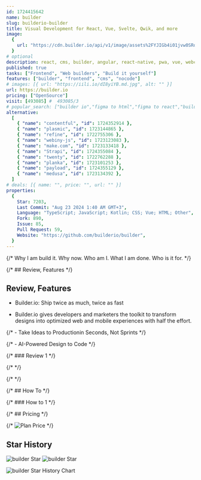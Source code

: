 ```yaml
---
id: 1724415642
name: builder
slug: builderio-builder
title: Visual Development for React, Vue, Svelte, Qwik, and more
image:
  {
    url: "https://cdn.builder.io/api/v1/image/assets%2FYJIGb4i01jvw0SRdL5Bt%2Fd0d4f1f35cf54b5f8b957c50216cb314?width=1200",
  }
# optional
description: react, cms, builder, angular, react-native, pwa, vue, webcomponents, frontend, drag-drop, headless, gatsby, wysiwyg, shopify, page-builder, headless-cms, landing-pages, next-js, nocode, qwik,  ,
published: true
tasks: ["Frontend", "Web builders", "Build it yourself"]
features: ["builder", "frontend", "cms", "nocode"]
# images: [{ url: "https://iili.io/dI8yiYB.md.jpg", alt: "" }]
url: https://builder.io
pricing: ["OpenSource"]
visit: [493085] #  493085/3
# popular_search: ["builder io","figma to html","figma to react","builder.io","partytown","figma to code","grid.upgrade","grid.upgrade","grid.upgrade","grid.upgrade"]
alternative:
  [
    { "name": "contentful", "id": 1724352914 },
    { "name": "plasmic", "id": 1723144865 },
    { "name": "refine", "id": 1722755306 },
    { "name": "webiny-js", "id": 1723123083 },
    { "name": "make.com", "id": 1723133418 },
    { "name": "Strapi", "id": 1724355084 },
    { "name": "twenty", "id": 1722762288 },
    { "name": "planka", "id": 1723101253 },
    { "name": "payload", "id": 1724355129 },
    { "name": "medusa", "id": 1723134392 },
  ]
# deals: [{ name: "", price: "", url: "" }]
properties:
  {
    Star: 7203,
    Last Commit: "Aug 23 2024 1:40 AM GMT+3",
    Language: "TypeScript; JavaScript; Kotlin; CSS; Vue; HTML; Other",
    Fork: 890,
    Issue: 85,
    Pull Request: 59,
    Website: "https://github.com/builderio/builder",
  }
---
```


{/* Why I am build it. Why now. Who am I. What I am done. Who is it for. */}

{/* ## Review, Features */}

## Review, Features

- Builder.io: Ship twice as much, twice as fast

- Builder.io gives developers and marketers the toolkit to transform designs into optimized web and mobile experiences with half the effort.

{/* - Take Ideas to Productionin Seconds, Not Sprints */}

{/* - AI-Powered Design to Code */}

{/* ### Review 1 */}

{/* <DetailYoutube videoId="" startTime={0} /> */}

{/* <Twitters ids=[] /> */}

{/* ## How To */}

{/* ### How to 1 */}

{/* ## Pricing */}

{/* <Img src="" alt="Plan Price" /> */}

## Star History

![builder Star](https://img.shields.io/github/stars/builderio/builder?style=flat%22)
![builder Star](https://img.shields.io/github/last-commit/builderio/builder?style=flat%22)

![builder Star History Chart](https://api.star-history.com/svg?repos=builderio/builder)
